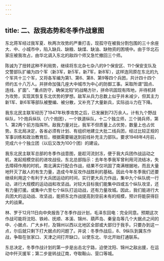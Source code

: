 ```yaml
---
---
---
```

title: 二、敌我态势和冬季作战意图
---




东北蒋军经过我军夏、秋两次攻势的严重打击，现孤守在被我分割包围的三十余座大、中、小城市中，陷入缺兵、缺粮、缺煤、缺油、缺物资的困境中。由于华北石家庄被我攻占，由华北调入东北的敌四个师又急忙撤回三个师。

陈诚为了扭转这种不利局势，继续将东北杂七杂八的9个保安区、11个保安支队及交警部队扩编为四个军（新3军，新5军，新7军，新8军），这样连同原在东北的九个军共十三个军，又将各军编为第1、第6、第8、第9等四个兵团，共计四十四个师约五十八万人。并拼命加强几座大中城市为中心的防御工事。采取所谓“固点、连线、扩面”、“重点防守，确保沈阳”的战略方针，拼命巩固现有阵地，并待机转为攻势，实现其恢复东北优势的梦想。敌军从兵力总数上似乎并未减少，但其主力新1军、新6军等部队被整编、被分散，又补充了大量新兵，实际战斗力在下降。

我东北民主联军经历了1947年秋季攻势之后，已发展到73万余人。计有九个野战纵队，1个炮兵纵队（六个炮团），一个铁道纵队，十二个独立师，三个骑兵师，第1、第2两个前方指挥所。敌我力量对比，我军不但质量上占优势，数量上也占优势。东北局决定，各省必须有计划、有组织地建立大批二线兵团，经过比较正规的军事训练和政治教育后，根据需要输送到前线补充主力部队。要求1948年4月前，完成六十个独立团（以后又改为100个团）的建设。

我东北民主联军总部的冬季作战意图，是趁河流封冻，便于我大兵团作战运动之机，发起规模空前的进攻战役。东北总部指示：去年冬季我军曾利用河流结冰，失去障碍作用的时机，南北满实行配合作战，结果不仅巩固了南满根据地，而且大量地歼灭了敌人的有生力量，造成今年反攻作战胜利的基础。因此今年冬季我们还要继续利用这个有利于大兵团运动的时间，实行更大兵力作战，集中九个纵队统一行动，进行大规模的运动战和攻坚战。对较大目标我们能集中四或五个纵队攻坚，还有力量打援。或集中六至七个纵队打运动战，还有力量攻城。因此，我们能进行大兵团大的运动战、攻坚战，能把东北作战提高到空前未有的规模，预计将能获得巨大的战果。

林、罗于12月11日向中央报告了冬季作战计划，毛泽东回电：完全同意。预期这次作战可能将沈阳、铁岭、抚顺、本溪、锦州、葫芦岛、秦皇岛等几个大据点之间的中、小据点、广大乡村，及锦州以西以北地区全部或大部归于我手。只要办到这一点，尔后就只剩下打大据点的问题了。并说：冬季作战后，8、9纵队到冀东作战，争取在张家口、天津之间打开缺口，以使东北、华北开始打通联系。

东总决定，冬季作战计划的第一步是出击北宁路，迫使沈阳、锦州之敌出援，在运动中歼灭援军；第二步是转战辽南，夺取鞍山、营口等城。